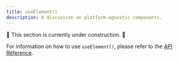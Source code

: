 ```yaml
---
title: useElement()
description: A discussion on platform-agnostic components.
---
```



🚧 This section is currently under construction. 🚧

For information on how to use `useElement()`, please refer to the [API Reference](/docs/next/api/methods/useElement).
